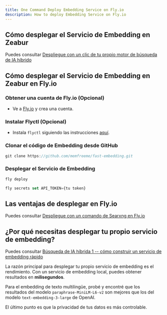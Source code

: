 ```yaml
---
title: One Command Deploy Embedding Service on Fly.io
description: How to deploy Embedding Service on Fly.io
---
```


## Cómo desplegar el Servicio de Embedding en Zeabur

Puedes consultar [Despliegue con un clic de tu propio motor de búsqueda de IA híbrido](/docs/one-click-deploy-ai-search)

## Cómo desplegar el Servicio de Embedding en Zeabur en Fly.io

<Steps>

### Obtener una cuenta de Fly.io (Opcional)

-   Ve a [Fly.io](https://fly.io) y crea una cuenta.

### Instalar Flyctl (Opcional)

-   Instala `flyctl` siguiendo las instrucciones [aquí](https://fly.io/docs/flyctl/install/).

### Clonar el código de Embedding desde GitHub

```js
git clone https://github.com/memfreeme/fast-embedding.git
```

### Desplegar el Servicio de Embedding

```js
fly deploy

fly secrets set API_TOKEN={tu token}
```

</Steps>

## Las ventajas de desplegar en Fly.io

Puedes consultar [Despliegue con un comando de Searxng en Fly.io](/docs/deploy-searxng-fly-io)

## ¿Por qué necesitas desplegar tu propio servicio de embedding?

Puedes consultar [Búsqueda de IA híbrida 1 -- cómo construir un servicio de embedding rápido](/blog/fast-local-embedding-service)

La razón principal para desplegar tu propio servicio de embedding es el rendimiento. Con un servicio de embedding local, puedes obtener resultados en **milisegundos**.

Para el embedding de texto multilingüe, probé y encontré que los resultados del modelo `paraphrase-MiniLM-L6-v2` son mejores que los del modelo `text-embedding-3-large` de OpenAI.

El último punto es que la privacidad de tus datos es más controlable.